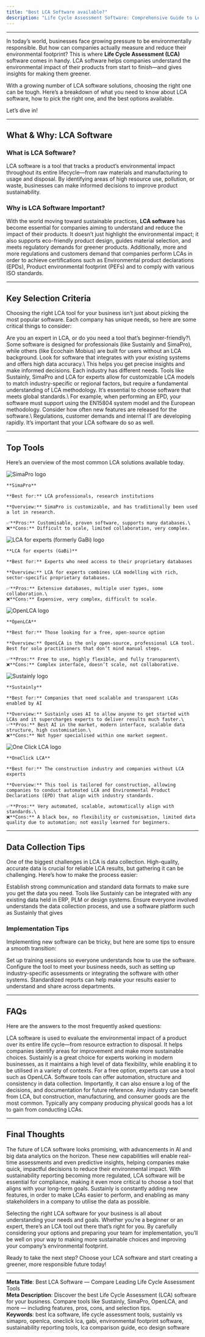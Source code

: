 ```yaml
---
title: "Best LCA Software available?"
description: "Life Cycle Assessment Software: Comprehensive Guide to Leading Tools"
---
```


---

In today’s world, businesses face growing pressure to be environmentally responsible. But how can companies actually measure and reduce their environmental footprint? This is where **Life Cycle Assessment (LCA)** software comes in handy. LCA software helps companies understand the environmental impact of their products from start to finish—and gives insights for making them greener.

With a growing number of LCA software solutions, choosing the right one can be tough. Here’s a breakdown of what you need to know about LCA software, how to pick the right one, and the best options available.

Let’s dive in!

---

## What & Why: LCA Software

### **What is LCA Software?**

LCA software is a tool that tracks a product’s environmental impact throughout its entire lifecycle—from raw materials and manufacturing to usage and disposal. By identifying areas of high resource use, pollution, or waste, businesses can make informed decisions to improve product sustainability.

### **Why is LCA Software Important?**

With the world moving toward sustainable practices, **LCA software** has become essential for companies aiming to understand and reduce the impact of their products. It doesn’t just highlight the environmental impact; it also supports eco-friendly product design, guides material selection, and meets regulatory demands for greener products. Additionally, more and more regulations and customers demand that companies perform LCAs in order to achieve certifications such as Environmental product declarations (EPDs), Product environmental footprint (PEFs) and to comply with various ISO standards.

---

## Key Selection Criteria

Choosing the right LCA tool for your business isn’t just about picking the most popular software. Each company has unique needs, so here are some critical things to consider:

<AccordionGroup>
  <Accordion title="User-Friendliness">
    Are you an expert in LCA, or do you need a tool that’s beginner-friendly?\
    Some software is designed for professionals (like Sustainly and SimaPro), while others (like Ecochain Mobius) are built for users without an LCA background.
  </Accordion>
  <Accordion title="Data Accuracy and Integration">
    Look for software that integrates with your existing systems and offers high data accuracy.\
    This helps you get precise insights and make informed decisions.
  </Accordion>
  <Accordion title="Customization and Flexibility">
    Each industry has different needs. Tools like Sustainly, SimaPro and LCA for experts allow for customizable LCA models to match industry-specific or regional factors, but require a fundamental understanding of LCA methodology.
  </Accordion>
  <Accordion title="Compatibility with Standards and Regulations">
    It’s essential to choose software that meets global standards.\
    For example, when performing an EPD, your software must support using the EN15804 system model and the European methodology.
  </Accordion>
  <Accordion title="Future Development">
    Consider how often new features are released for the software.\
    Regulations, customer demands and internal IT are developing rapidly. It’s important that your LCA software do so as well.
  </Accordion>
</AccordionGroup>

---

## Top Tools

Here’s an overview of the most common LCA solutions available today.

<Columns cols={2}>
  <Card>
    <img
      src="/images/logo-simapro.png"
      alt="SimaPro logo"
      title="SimaPro"
      className="mx-auto"
      style={{ width:"100px",height:"auto",marginBottom:"12px" }}
    />

    **SimaPro**

    **Best for:** LCA professionals, research institutions

    **Overview:** SimaPro is customizable, and has traditionally been used a lot in research.

    ✅**Pros:** Customisable, proven software, supports many databases.\
    ❌**Cons:** Difficult to scale, limited collaboration, very complex.
  </Card>
  <Card>
    <img
      src="/images/logo-sphera.png"
      alt="LCA for experts (formerly GaBi) logo"
      title="LCA for experts (formerly GaBi)"
      className="mx-auto"
      style={{ width:"100px",height:"auto",marginBottom:"12px" }}
    />

    **LCA for experts (GaBi)**

    **Best for:** Experts who need access to their proprietary databases

    **Overview:** LCA for experts combines LCA modelling with rich, sector-specific proprietary databases.

    ✅**Pros:** Extensive databases, multiple user types, some collaboration.\
    ❌**Cons:** Expensive, very complex, difficult to scale.
  </Card>
  <Card>
    <img
      src="/images/logo-openlca.png"
      alt="OpenLCA logo"
      title="OpenLCA"
      className="mx-auto"
      style={{ width:"100px",height:"auto",marginBottom:"12px" }}
    />

    **OpenLCA**

    **Best for:** Those looking for a free, open-source option

    **Overview:** OpenLCA is the only open-source, professional LCA tool. Best for solo practitioners that don’t mind manual steps.

    ✅**Pros:** Free to use, highly flexible, and fully transparent\
    ❌**Cons:** Complex interface, doesn’t scale, not collaborative.
  </Card>
  <Card>
    <img
      src="/images/logo-sustainly.png"
      alt="Sustainly logo"
      title="Sustainly"
      className="mx-auto"
      style={{ width:"100px",height:"auto",marginBottom:"12px" }}
    />

    **Sustainly**

    **Best for:** Companies that need scalable and transparent LCAs enabled by AI

    **Overview:** Sustainly uses AI to allow anyone to get started with LCAs and it supercharges experts to deliver results much faster.\
    ✅**Pros:** Best AI in the market, modern interface, scalable data structure, high customisation.\
    ❌**Cons:** Not hyper specialised within one market segment.
  </Card>
  <Card>
    <img
      src="/images/logo-oneclicklca.png"
      alt="One Click LCA logo"
      title="One Click LCA"
      className="mx-auto"
      style={{ width:"100px",height:"auto",marginBottom:"12px" }}
    />

    **OneClick LCA**

    **Best for:** The construction industry and companies without LCA experts

    **Overview:** This tool is tailored for construction, allowing companies to conduct automated LCA and Environmental Product Declarations (EPD) that align with industry standards.

    ✅**Pros:** Very automated, scalable, automatically align with standards.\
    ❌**Cons:** A black box, no flexibility or customisation, limited data quality due to automation; not easily learned for beginners.
  </Card>
</Columns>

---

## Data Collection Tips

One of the biggest challenges in LCA is data collection. High-quality, accurate data is crucial for reliable LCA results, but gathering it can be challenging. Here’s how to make the process easier:

<Steps>
  <Step title="Collaborate with Suppliers">
    Establish strong communication and standard data formats to make sure you get the data you need.
  </Step>
  <Step title="Use LCA Software with Templates and API integrations">
    Tools like Sustainly can be integrated with any existing data held in ERP, PLM or design systems.
  </Step>
  <Step title="Onboard Your Team">
    Ensure everyone involved understands the data collection process, and use a software platform such as Sustainly that gives
  </Step>
</Steps>

### Implementation Tips

Implementing new software can be tricky, but here are some tips to ensure a smooth transition:

<Steps>
  <Step title="Prepare Your Team">
    Set up training sessions so everyone understands how to use the software.
  </Step>
  <Step title="Customize the Software">
    Configure the tool to meet your business needs, such as setting up industry-specific assessments or integrating the software with other systems.
  </Step>
  <Step title="Set Up Standard Reporting Procedures">
    Standardized reports can help make your results easier to understand and share across departments.
  </Step>
</Steps>

---

## FAQs

Here are the answers to the most frequently asked questions:

<Columns cols={2}>
  <Card title="What is LCA software used for?">
    LCA software is used to evaluate the environmental impact of a product over its entire life cycle—from resource extraction to disposal. It helps companies identify areas for improvement and make more sustainable choices.
  </Card>
  <Card title="Which LCA software is best for experts?">
    Sustainly is a great choice for experts working in modern businesses, as it maintains a high level of data flexibility, while enabling it to be utilised in a variety of contexts. For a free option, experts can use a tool such as OpenLCA.
  </Card>
  <Card title="How does LCA software help with data collection?">
    Software tools can offer automation, structure and consistency in data collection. Importantly, it can also ensure a log of the decisions, and documentation for future reference.
  </Card>
  <Card title="What industries benefit the most from using LCA software?">
    Any industry can benefit from LCA, but construction, manufacturing, and consumer goods are the most common. Typically any company producing physical goods has a lot to gain from conducting LCAs.
  </Card>
</Columns>

---

## Final Thoughts

The future of LCA software looks promising, with advancements in AI and big data analytics on the horizon. These new capabilities will enable real-time assessments and even predictive insights, helping companies make quick, impactful decisions to reduce their environmental impact. With sustainability reporting becoming more regulated, LCA software will be essential for compliance, making it even more critical to choose a tool that aligns with your long-term goals. Sustainly is constantly adding new features, in order to make LCAs easier to perform, and enabling as many stakeholders in a company to utilise the data as possible.

Selecting the right LCA software for your business is all about understanding your needs and goals. Whether you’re a beginner or an expert, there’s an LCA tool out there that’s right for you. By carefully considering your options and preparing your team for implementation, you’ll be well on your way to making more sustainable choices and improving your company’s environmental footprint.

Ready to take the next step? Choose your LCA software and start creating a greener, more responsible future today!

---


**Meta Title**: Best LCA Software — Compare Leading Life Cycle Assessment Tools\
**Meta Description**: Discover the best Life Cycle Assessment (LCA) software for your business. Compare tools like Sustainly, SimaPro, OpenLCA, and more — including features, pros, cons, and selection tips.\
**Keywords**: best lca software, life cycle assessment tools, sustainly vs simapro, openlca, oneclick lca, gabi, environmental footprint software, sustainability reporting tools, lca comparison guide, eco design software